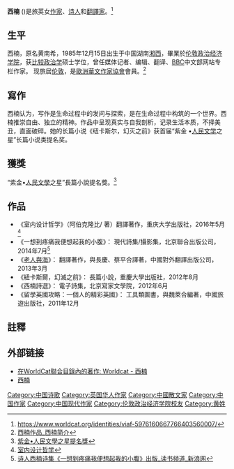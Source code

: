 {{Infobox writer
| name         = 西楠
| image        =
| imagesize    =
| caption      =
| pseudonym    =
| birthname    =
| birthdate    = {{birth date and age|1985|12|15}}
| birthplace   = {{PRC}}[[湖南省|湖南省]] [[湘西|湘西]]
| residence    = {{GBR}}[[伦敦|伦敦]]
| deathdate    =
| deathplace   =
| occupation   = [[作家|作家]]<br>[[翻譯家|翻譯家]]
| period       =
| genre        =
| subject      = [[詩歌|詩歌]]<br>[[小說|小說]]
| movement     =
| alma_mater   = [[伦敦政治经济学院|伦敦政治经济学院]]
| notableworks = 《一想到疼痛我便想起我的小腹》<br>《纽卡斯尔，幻灭之前》<br>《西楠詩選》<br>譯著《[[老人與海|老人與海]]》
| spouse       =
| partner      =
| children     =
| relatives    =
| influences   =
| influenced   =
| awards       = [[人民文學|人民文學]]之星提名獎
| signature    =
| website     =
}}
'''西楠''' ({{bd|1985年|12月15日}})是旅英女[[作家|作家]]、[[诗人|诗人]]和[[翻譯家|翻譯家]]。<ref>https://www.worldcat.org/identities/viaf-5976160667766403560007/</ref>

== 生平 ==
西楠，原名黄南希，1985年12月15日出生于中国湖南[[湘西|湘西]]，畢業於[[伦敦政治经济学院|伦敦政治经济学院]]，获[[比较政治学|比较政治学]]硕士学位，曾任媒体记者、编辑、翻译、[[BBC|BBC]]中文部网站专栏作家。
现旅居[[伦敦|伦敦]]，是[[歐洲華文作家協會|歐洲華文作家協會]]會員。<ref> [http://search.dangdang.com/author/%ce%f7%e9%aa_1 西楠作品_西楠简介] </ref>


== 寫作 ==
西楠认为，写作是生命过程中的发问与探索，是在生命过程中构筑的一个世界。西楠推崇自由、独立的精神。作品中呈现真实与自我剖析，记录生活本质，不择美丑，直面破碎。她的长篇小说《纽卡斯尔，幻灭之前》获首届“紫金 •[[人民文学|人民文学]]之星”长篇小说类提名奖。

== 獲獎 ==
“紫金•[[人民文學|人民文學]]之星”長篇小說提名獎。<ref>[http://xi-nan.wixsite.com/xi-nan/single-post/2013/10/21/%E3%80%8A%E7%B4%90%E5%8D%A1%E6%96%AF%E7%88%BE%EF%BC%8C%E5%B9%BB%E6%BB%85%E4%B9%8B%E5%89%8D%E3%80%8B%E7%8D%B2%E2%80%9C%E7%B4%AB%E9%87%91%C2%B7%E4%BA%BA%E6%B0%91%E6%96%87%E5%AD%B8%E4%B9%8B%E6%98%9F%E2%80%9D%E9%95%B7%E7%AF%87%E5%B0%8F%E8%AA%AA%E6%8F%90%E5%90%8D%E7%8D%8E- 紫金•人民文學之星提名獎]</ref>

== 作品 ==
*《室内设计哲学》（阿伯克隆比/ 著）翻譯著作，重庆大学出版社，2016年5月<ref>[https://www.yamibuy.com/cn/goods.php?id=97816 室内设计哲学]</ref>
*《一想到疼痛我便想起我的小腹》： 現代詩集/攝影集，北京聯合出版公司，2014年7月<ref>[http://book.sina.com.cn/news/b/2014-10-21/1517681766.shtml 诗人西楠诗集《一想到疼痛我便想起我的小腹》出版_读书频道_新浪网]</ref>
*《[[老人與海|老人與海]]》： 翻譯著作，與長慶、蔡平合譯著，中國對外翻譯出版公司，2013年3月
*《紐卡斯爾，幻滅之前》： 長篇小說，重慶大學出版社，2012年8月
*《西楠詩選》： 電子詩集，北京寫家文學院，2012年6月
*《留學英國攻略：一個人的精彩英國》： 工具類圖書，與魏萊合編著，中國旅遊出版社，2011年12月

==註釋==
<references />

==外部链接==
* [https://www.worldcat.org/identities/viaf-5976160667766403560007/ 在WorldCat聯合目錄內的著作: Worldcat - 西楠]
*[http://xi-nan.wixsite.com/xi-nan/books 西楠]

{{Normdaten|TYP=p|VIAF=5976160667766403560007|HKCAN=}}

{{DEFAULTSORT:H}}
[[Category:中国诗歌|Category:中国诗歌]]
[[Category:英国华人作家|Category:英国华人作家]]
[[Category:中國散文家|Category:中國散文家]]
[[Category:中国作家|Category:中国作家]]
[[Category:中国现代作家|Category:中国现代作家]]
[[Category:伦敦政治经济学院校友|Category:伦敦政治经济学院校友]]
[[Category:黄姓|Category:黄姓]]